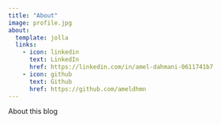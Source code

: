 ```yaml
---
title: "About"
image: profile.jpg
about:
  template: jolla
  links:
    - icon: linkedin
      text: LinkedIn
      href: https://linkedin.com/in/amel-dahmani-0611741b7
    - icon: github
      text: Github
      href: https://github.com/ameldhmn
---
```


About this blog
